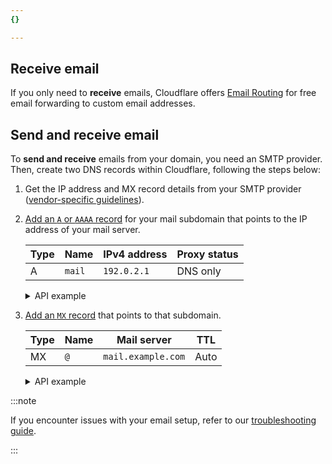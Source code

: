 ```yaml
---
{}

---
```


## Receive email

If you only need to **receive** emails, Cloudflare offers [Email Routing](/email-routing/) for free email forwarding to custom email addresses.

## Send and receive email

To **send and receive** emails from your domain, you need an SMTP provider. Then, create two DNS records within Cloudflare, following the steps below:

1. Get the IP address and MX record details from your SMTP provider ([vendor-specific guidelines](/dns/manage-dns-records/reference/vendor-specific-records/)).

2. [Add an `A` or `AAAA` record](/dns/manage-dns-records/how-to/create-dns-records/) for your mail subdomain that points to the IP address of your mail server.

   | **Type** | **Name** | **IPv4 address** | **Proxy status** |
   | -------- | -------- | ---------------- | ---------------- |
   | A        | `mail`   | `192.0.2.1`      | DNS only         |

     <details>
      <summary>API example</summary>
      <div>

   ```bash title="Request"
   curl "https://api.cloudflare.com/client/v4/zones/<ZONE_ID>/dns_records" \
   --header "x-auth-email: <EMAIL>" \
   --header "x-auth-key: <API_KEY>" \
   --header "Content-Type: application/json" \
   --data '{
     "type":"A",
     "name":"www.example.com",
     "content":"192.0.2.1",
     "ttl":3600,
     "proxied":false
   }'
   ```

   ```json title="Response"
   {
     "result": {
       "id": "<ID>",
       "zone_id": "<ZONE_ID>",
       "zone_name": "example.com",
       "name": "www.example.com",
       "type": "A",
       "content": "192.0.2.1",
       "proxiable": true,
       "proxied": false,
       "ttl": 1,
       "locked": false,
       "meta": {
         "source": "primary"
       },
       "comment": null,
       "tags": [],
       "created_on": "2023-01-17T20:37:05.368097Z",
       "modified_on": "2023-01-17T20:37:05.368097Z"
     },
     "success": true,
     "errors": [],
     "messages": []
   }
   ```

      </div>
      </details>

3. [Add an `MX` record](/dns/manage-dns-records/how-to/create-dns-records/) that points to that subdomain.

   | **Type** | **Name** | **Mail server**    | **TTL** |
   | -------- | -------- | ------------------ | ------- |
   | MX       | `@`      | `mail.example.com` | Auto    |

      <details>
      <summary>API example</summary>
      <div>

   ```bash title="Request"
   curl "https://api.cloudflare.com/client/v4/zones/<ZONE_ID>/dns_records" \
   --header "x-auth-email: <EMAIL>" \
   --header "x-auth-key: <API_KEY>" \
   --header "Content-Type: application/json" \
   --data '{
     "type":"MX",
     "name":"example.com",
     "content":"mail.example.com",
     "ttl":3600
   }'
   ```

   ```json title="Response"
   {
     "result": {
       "id": "<ID>",
       "zone_id": "<ZONE_ID>",
       "zone_name": "example.com",
       "name": "example.com",
       "type": "MX",
       "content": "mail.example.com",
       "priority": 10,
       "proxiable": false,
       "proxied": false,
       "ttl": 3600,
       "locked": false,
       "meta": {
         "source": "primary"
       },
       "comment": null,
       "tags": [],
       "created_on": "2023-01-17T20:54:23.660869Z",
       "modified_on": "2023-01-17T20:54:23.660869Z"
     },
     "success": true,
     "errors": [],
     "messages": []
   }
   ```

      </div>
      </details>

:::note


If you encounter issues with your email setup, refer to our [troubleshooting guide](/dns/troubleshooting/email-issues/).


:::
